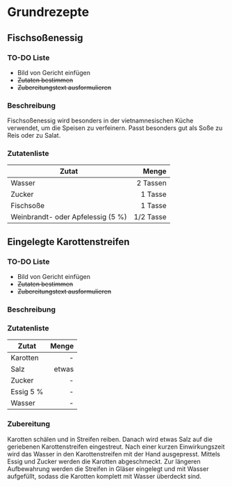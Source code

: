 # Grundrezepte

## Fischsoßenessig

### TO-DO Liste

- Bild von Gericht einfügen
-  ~~Zutaten bestimmen~~
- ~~Zubereitungstext ausformulieren~~

### Beschreibung {-}

Fischsoßenessig wird besonders in der vietnamnesischen Küche verwendet, um die Speisen zu verfeinern. Passt besonders gut als Soße zu Reis oder zu Salat. 

### Zutatenliste {-}

Zutat | Menge 
---|---:
Wasser | 2 Tassen
Zucker | 1 Tasse
Fischsoße | 1 Tasse
Weinbrandt- oder Apfelessig (5 %) | 1/2 Tasse


## Eingelegte Karottenstreifen

### TO-DO Liste

- Bild von Gericht einfügen
-  ~~Zutaten bestimmen~~
- ~~Zubereitungstext ausformulieren~~



### Beschreibung {-}


### Zutatenliste {-}

Zutat | Menge 
---|---:
Karotten | -
Salz | etwas
Zucker | -
Essig 5 % | -
Wasser | -


### Zubereitung {-}

Karotten schälen und in Streifen reiben. Danach wird etwas Salz auf die geriebenen Karottenstreifen eingestreut. Nach einer kurzen Einwirkungszeit wird das Wasser in den Karottenstreifen mit der Hand ausgepresst. Mittels Essig und Zucker werden die Karotten abgeschmeckt. Zur längeren Aufbewahrung werden die Streifen in Gläser eingelegt und mit Wasser aufgefüllt, sodass die Karotten komplett mit Wasser überdeckt sind. 
